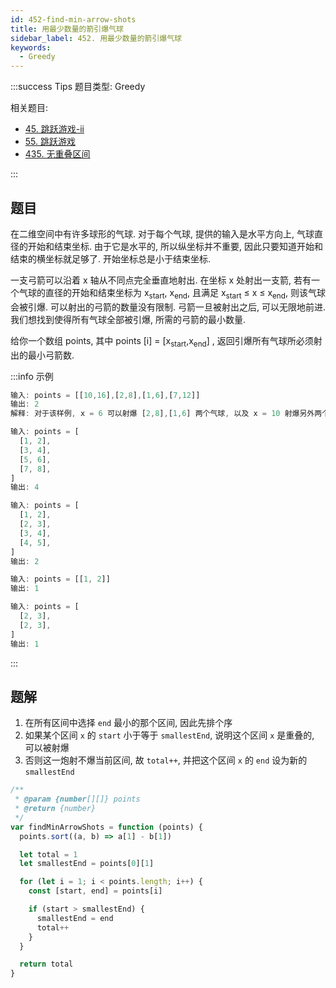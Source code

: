 ```yaml
---
id: 452-find-min-arrow-shots
title: 用最少数量的箭引爆气球
sidebar_label: 452. 用最少数量的箭引爆气球
keywords:
  - Greedy
---
```


:::success Tips
题目类型: Greedy

相关题目:

- [45. 跳跃游戏-ii](/leetcode/medium/45-jump)
- [55. 跳跃游戏](/leetcode/medium/55-can-jump)
- [435. 无重叠区间](/leetcode/medium/435-erase-overlap-intervals)

:::

## 题目

在二维空间中有许多球形的气球. 对于每个气球, 提供的输入是水平方向上, 气球直径的开始和结束坐标. 由于它是水平的, 所以纵坐标并不重要, 因此只要知道开始和结束的横坐标就足够了. 开始坐标总是小于结束坐标.

一支弓箭可以沿着 x 轴从不同点完全垂直地射出. 在坐标 x 处射出一支箭, 若有一个气球的直径的开始和结束坐标为 x<sub>start</sub>, x<sub>end</sub>, 且满足 x<sub>start</sub> ≤ x ≤ x<sub>end</sub>, 则该气球会被引爆. 可以射出的弓箭的数量没有限制. 弓箭一旦被射出之后, 可以无限地前进. 我们想找到使得所有气球全部被引爆, 所需的弓箭的最小数量.

给你一个数组 points, 其中 points [i] = [x<sub>start</sub>,x<sub>end</sub>] , 返回引爆所有气球所必须射出的最小弓箭数.

:::info 示例

```ts
输入: points = [[10,16],[2,8],[1,6],[7,12]]
输出: 2
解释: 对于该样例, x = 6 可以射爆 [2,8],[1,6] 两个气球, 以及 x = 10 射爆另外两个气球
```

```ts
输入: points = [
  [1, 2],
  [3, 4],
  [5, 6],
  [7, 8],
]
输出: 4
```

```ts
输入: points = [
  [1, 2],
  [2, 3],
  [3, 4],
  [4, 5],
]
输出: 2
```

```ts
输入: points = [[1, 2]]
输出: 1
```

```ts
输入: points = [
  [2, 3],
  [2, 3],
]
输出: 1
```

:::

## 题解

1. 在所有区间中选择 `end` 最小的那个区间, 因此先排个序
2. 如果某个区间 `x` 的 `start` 小于等于 `smallestEnd`, 说明这个区间 `x` 是重叠的, 可以被射爆
3. 否则这一炮射不爆当前区间, 故 `total++`, 并把这个区间 `x` 的 `end` 设为新的 `smallestEnd`

```ts
/**
 * @param {number[][]} points
 * @return {number}
 */
var findMinArrowShots = function (points) {
  points.sort((a, b) => a[1] - b[1])

  let total = 1
  let smallestEnd = points[0][1]

  for (let i = 1; i < points.length; i++) {
    const [start, end] = points[i]

    if (start > smallestEnd) {
      smallestEnd = end
      total++
    }
  }

  return total
}
```
